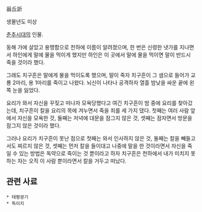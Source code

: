 甾丘訢

생몰년도 미상

[[춘추시대]]의 인물.

동해 가에 살았고 용맹함으로 천하에 이름이 알려졌으며, 한 번은 신령한 냇가를 지나면서 하인에게 말에 물을 먹이게 했지만 하인은 이 곳에서 말에 물을 먹이면 말이 반드시 죽을 것이라 했다.

그래도 치구흔은 말에게 물을 먹이도록 했으며, 말이 죽자 치구흔이 그 샘으로 들어가 교룡 2마리, 용 1마리를 죽이고 나왔다. 뇌신이 나타나 공격하자 열흘 밤낮을 싸운 끝에 왼쪽 눈을 잃었다.

요리가 와서 자신을 꾸짖고 떠나자 모욕당했다고 여긴 치구흔이 밤 중에 요리를 찾아갔는데, 치구흔이 칼을 요리의 목에 겨누면서 죽을 죄를 세 가지 댔다. 첫째는 여러 사람 앞에서 자신을 모욕한 것, 둘째는 저녁에 대문을 잠그지 않은 것, 셋째는 잠자면서 방문을 잠그지 않은 것이라 했다.

그러나 요리가 치구흔이 못난 점으로 첫째는 와서 인사하지 않은 것, 둘째는 칼을 빼들고서도 찌르지 않은 것, 셋째는 먼저 칼을 들이대고 나중에 말을 한 것이라면서 자신을 죽일 수 있는 방법은 독약으로 죽이는 것 뿐이라고 하자 치구흔은 천하에서 내가 미치지 못하는 자는 오직 이 사람 뿐이라면서 칼을 거두고 떠났다.

== 관련 사료 ==
 * 태평광기
 * 독이지
